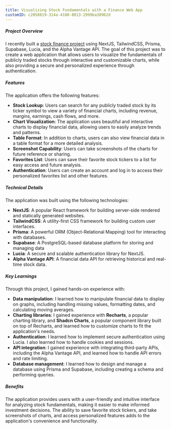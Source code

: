 ```yaml
---
title: Visualizing Stock Fundamentals with a Finance Web App
customID: c2058819-314a-4180-8013-2999ba38962d
---
```


##### Project Overview

I recently built a [stock finance project](https://stock-charts-ruddy.vercel.app/s/AAPL) using NextJS, TailwindCSS, Prisma, Supabase, Lucia, and the Alpha Vantage API. The goal of this project was to create a web application that allows users to visualize the fundamentals of publicly traded stocks through interactive and customizable charts, while also providing a secure and personalized experience through authentication.

##### Features

The application offers the following features:

- **Stock Lookup**: Users can search for any publicly traded stock by its ticker symbol to view a variety of financial charts, including revenue, margins, earnings, cash flows, and more.
- **Chart Visualization**: The application uses beautiful and interactive charts to display financial data, allowing users to easily analyze trends and patterns.
- **Table Format**: In addition to charts, users can also view financial data in a table format for a more detailed analysis.
- **Screenshot Capability**: Users can take screenshots of the charts for future reference or sharing.
- **Favorites List**: Users can save their favorite stock tickers to a list for easy access and future analysis.
- **Authentication**: Users can create an account and log in to access their personalized favorites list and other features.

##### Technical Details

The application was built using the following technologies:

- **NextJS**: A popular React framework for building server-side rendered and statically generated websites.
- **TailwindCSS**: A utility-first CSS framework for building custom user interfaces.
- **Prisma**: A powerful ORM (Object-Relational Mapping) tool for interacting with databases.
- **Supabase**: A PostgreSQL-based database platform for storing and managing data
- **Lucia**: A secure and scalable authentication library for NextJS.
- **Alpha Vantage API**: A financial data API for retrieving historical and real-time stock data.

##### Key Learnings

Through this project, I gained hands-on experience with:

- **Data manipulation**: I learned how to manipulate financial data to display on graphs, including handling missing values, formatting dates, and calculating moving averages.
- **Charting libraries**: I gained experience with **Recharts**, a popular charting library, and **Shadcn Charts**, a popular component library built on top of Recharts, and learned how to customize charts to fit the application's needs.
- **Authentication**: I learned how to implement secure authentication using Lucia. I also learned how to handle cookies and sessions.
- **API integration**: I gained experience with integrating third-party APIs, including the Alpha Vantage API, and learned how to handle API errors and rate limiting.
- **Database management**: I learned how to design and manage a database using Prisma and Supabase, including creating a schema and performing queries.

##### Benefits

The application provides users with a user-friendly and intuitive interface for analyzing stock fundamentals, making it easier to make informed investment decisions. The ability to save favorite stock tickers, and take screenshots of charts, and access personalized features adds to the application's convenience and functionality.
